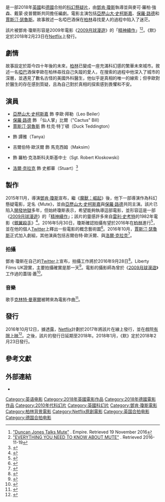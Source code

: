 {{noteTA
|G1=Show
|G2=Movie
|T=zh-hans:缄默; zh-hant:默;
|1=zh-hk:月劫餘生;zh-tw:2009月球漫遊;zh-cn:月球;
|2=zh-hk:2020;zh-tw:銀翼殺手;zh-cn:银翼杀手;
}}
{{Infobox film
| name           = 默
| original_name  = {{lang|en|''Mute''}}
| image          = Mute poster.jpg
| caption        = 電影海報
| director       = [[鄧肯·瓊斯|鄧肯·瓊斯]]
| producer       = 史都華·費尼根
| writer         = {{Plain list|
* 麥可·羅柏·強森
* 鄧肯·瓊斯
* 戴蒙·皮普爾斯
}}
| based_on       =
| starring       = {{Plain list|
* [[亞歷山大·史柯斯嘉|亞歷山大·史柯斯嘉]]
* [[保羅·路德|保羅·路德]]
* [[賈斯汀·瑟魯斯|賈斯汀·瑟魯斯]]
}}
| music          = [[克林特·曼塞爾|克林特·曼塞爾]]
| cinematography = 蓋瑞·蕭
| editing        = 勞拉·詹寧斯
| studio         = Liberty Films UK
| distributor    = [[Netflix|Netflix]]
| released       = {{Film date|2018|2|23|全球}}
| runtime        = 126分鐘
| country        = {{Plain list|
* {{UK}}
* {{DEU}}
}}
| language       = 英語
| budget         = 
| gross          = 
| preceded_by    = 
| followed_by    =
| cn_name        = 缄默
| hk_name        = 默
| tw_name        = 默
}}
{{作品名稱|name=''Mute''|hk=默|cn=缄默|equiv-tw=hk}}是一部2018年[[英國|英國]]和[[德國|德國]]合拍的[[科幻片|科幻]][[懸疑片|懸疑片]]，由[[鄧肯·瓊斯|鄧肯·瓊斯]]執導並與麥可·羅柏·強森、戴蒙·皮普爾斯共同擔任編劇。電影主演包括[[亞歷山大·史柯斯嘉|亞歷山大·史柯斯嘉]]、[[保羅·路德|保羅·路德]]和[[賈斯汀·瑟魯斯|賈斯汀·瑟魯斯]]。故事敘述一名啞巴酒保在[[柏林|柏林]]尋找愛人的過程中陷入了迷茫。

該片被鄧肯·瓊斯形容是2009年電影《[[2009月球漫遊|2009月球漫遊]]》的「[[精神續作|精神續作]]」<ref>[http://www.empireonline.com/movies/news/exclusive-duncan-jones-talks-mute/ "Duncan Jones Talks Mute"] {{Wayback|url=http://www.empireonline.com/movies/news/exclusive-duncan-jones-talks-mute/ |date=20210114051835 }}. Empire. Retrieved 19 November 2016</ref><ref>[http://thenerdrecites.com/everything-you-need-to-know-about-mute-duncan-jones-long-awaited-extension-to-the-moon-universe-4017/ "EVERYTHING YOU NEED TO KNOW ABOUT MUTE"] {{Wayback|url=http://thenerdrecites.com/everything-you-need-to-know-about-mute-duncan-jones-long-awaited-extension-to-the-moon-universe-4017/ |date=20161120215520 }}. Retrieved 2016-11-19</ref>。《默》定於2018年2月23日在[[Netflix|Netflix]]上發行。

== 劇情 ==
故事設定於距今四十年後的未來，[[柏林|柏林]]已變成一座充滿科幻感的繁華未來城市。敘述一名[[啞巴|啞巴]]酒保李歐在柏林尋找自己失蹤的愛人，在搜索的過程中他深入了城市的深層，並遇見了數名古怪的美國外科醫生，他似乎是真相的唯一的線索；但李歐對於醫生的存在感到質疑，且為自己對於真相的探索感到畏懼和不安。

== 演員 ==
* [[亞歷山大·史柯斯嘉|亞歷山大·史柯斯嘉]] 飾 李歐·拜勒（Leo Beiler）
* [[保羅·路德|保羅·路德]] 飾 「仙人掌」比爾（"Cactus" Bill）
* [[賈斯汀·瑟魯斯|賈斯汀·瑟魯斯]] 飾 杜克·特丁頓（Duck Teddington）
* {{le|佛羅倫絲·卡松巴|Florence Kasumba}} 飾 譚雅（Tanya）
* 吉爾伯特·歐沃爾 飾 馬克西姆（Maksim）
* {{le|丹尼爾·法瑟斯|Daniel Fathers}} 飾 羅柏·克洛斯科夫斯基中士（Sgt. Robert Kloskowski）
* [[洛爾·克拉克|洛爾·克拉克]] 飾 史都華（Stuart）<ref>{{cite web|url=http://www.flickeringmyth.com/2016/12/exclusive-interview-noel-clarke-on-brotherhood/|title=Exclusive Interview: Noel Clarke on Brotherhood|date=2016-12-20|publisher=Flickering Myth}}</ref>

== 製作 ==
2015年11月，導演[[鄧肯·瓊斯|鄧肯·瓊斯]]宣布，繼《[[魔獸：崛起|魔獸：崛起]]》後，他下一部導演作為科幻懸疑電影，定名《Mute》，並由[[亞歷山大·史柯斯嘉|亞歷山大·史柯斯嘉]]與[[保羅·路德|保羅·路德]]共同主演。該片已陷入[[開發地獄|開發地獄]]多年，但始終瓊斯表示，希望能夠執導這部電影，並形容這是一部《[[2009月球漫遊|2009月球漫遊]]》的「[[精神續作|精神續作]]」；該片的靈感許多來自[[雷利·史考特|雷利·史考特]]的1982年電影《[[銀翼殺手|銀翼殺手]]》<ref>{{cite news |url=http://deadline.com/2015/11/paul-rudd-alexander-skarsgard-board-duncan-jones-mute-lotus-afm-ant-man-warcraft-moon-1201605098/ |title=Paul Rudd & Peter Skarsgard To Star In Duncan Jones' 'Mute' |publisher=Deadline.com |date=2015-11-03 |accessdate=2015-11-04 |archive-date=2021-03-04 |archive-url=https://web.archive.org/web/20210304003451/https://deadline.com/2015/11/paul-rudd-alexander-skarsgard-board-duncan-jones-mute-lotus-afm-ant-man-warcraft-moon-1201605098/ |dead-url=no }}</ref>。2016年5月30日，瓊斯確認拍攝有望於2016年在[[柏林|柏林]]進行<ref>{{cite news|url=http://collider.com/warcraft-duncan-jones-interview/|title=‘Warcraft’ Director Duncan Jones on Deleted Scenes, His Trilogy Plan, and ‘Mute’|accessdate=2017-01-09|archive-date=2021-04-10|archive-url=https://web.archive.org/web/20210410015605/https://collider.com/warcraft-duncan-jones-interview/|dead-url=no}}</ref>，並在他的個人[[Twitter|Twitter]]上釋出一些電影的概念藝術圖<ref>{{cite web|title=Duncan Jones on Twitter|url=https://twitter.com/ManMadeMoon/status/758822218503639040/photo/1|access-date=2017-01-09|archive-date=2017-06-09|archive-url=https://web.archive.org/web/20170609194102/https://twitter.com/ManMadeMoon/status/758822218503639040/photo/1|dead-url=no}}</ref>。2016年10月，[[賈斯汀·瑟魯斯|賈斯汀·瑟魯斯]]正式加入劇組，其他演員包括吉爾伯特·歐沃爾、{{le|佛羅倫絲·卡松巴|Florence Kasumba}}與[[洛爾·克拉克|洛爾·克拉克]]<ref>{{cite news|last1=Robinson|first1=Will|title=Justin Theroux cast in Duncan Jones' sci-fi movie Mute|url=http://www.ew.com/article/2016/10/11/justin-theroux-duncan-jones-mute-netflix|date=October 11, 2016|work=Entertainment Weekly|accessdate=2017-01-09|archive-date=2021-02-11|archive-url=https://web.archive.org/web/20210211170237/https://ew.com/article/2016/10/11/justin-theroux-duncan-jones-mute-netflix/|dead-url=no}}</ref>。

=== 拍攝 ===
鄧肯·瓊斯在自己的[[Twitter|Twitter]]上宣布，拍攝工作將於2016年9月28日<ref>{{cite news|url=http://collider.com/duncan-jones-mute-filming/|title=‘Warcraft’ Director Duncan Jones to Start Filming Sci-Fi Film ‘Mute’ Next Week|accessdate=2017-01-09|archive-date=2020-01-08|archive-url=https://web.archive.org/web/20200108170414/https://collider.com/duncan-jones-mute-filming/|dead-url=no}}</ref>。Liberty Films UK證實，主要拍攝確實是那一天<ref>{{cite web|url=https://twitter.com/LibertyFilms/status/781226716337504256|title=Liberty Films on Twitter|access-date=2017-01-09|archive-date=2017-06-11|archive-url=https://web.archive.org/web/20170611124053/https://twitter.com/LibertyFilms/status/781226716337504256|dead-url=no}}</ref>。電影的攝影師為曾於《[[2009月球漫遊|2009月球漫遊]]》工作過的蓋瑞·蕭<ref>{{cite web|url=https://twitter.com/ManMadeMoon/status/781880218944405504|title=Duncan Jones on Twitter|access-date=2017-01-09|archive-date=2021-03-05|archive-url=https://web.archive.org/web/20210305102457/https://twitter.com/ManMadeMoon/status/781880218944405504|dead-url=no}}</ref>。

=== 音樂 ===
歌手[[克林特·曼塞爾|克林特·曼塞爾]]被聘來為電影作曲<ref>{{cite news|url=http://www.factmag.com/2015/11/05/clint-mansell-duncan-jones-sci-fi-thriller-mute/|title=Clint Mansell to score Moon director Duncan Jones’ new sci-fi thriller Mute|accessdate=2017-01-09|archive-date=2019-03-28|archive-url=https://web.archive.org/web/20190328065532/https://www.factmag.com/2015/11/05/clint-mansell-duncan-jones-sci-fi-thriller-mute/|dead-url=no}}</ref>。

== 發行 ==
2016年10月12日，據透露，[[Netflix|Netflix]]計劃於2017年將該片在線上發行，並在戲院[[有限上映|有限上映]]<ref>{{cite news|url=http://collider.com/duncan-jones-mute-release-date-netflix/#mute-synopsis|title=Duncan Jones’ ‘Mute’ Starts Filming, Netflix Sets Ambitious 2017 Release|accessdate=2017-01-09|archive-date=2020-01-08|archive-url=https://web.archive.org/web/20200108162934/https://collider.com/duncan-jones-mute-release-date-netflix/#mute-synopsis|dead-url=no}}</ref>。之後，該片的發行日延期至2018年。2018年1月，《默》定於2018年2月23日發行。

== 參考文獻 ==
{{Reflist|30em}}

== 外部連結 ==
* {{IMDb title|1464763|Mute}}

{{Netflix已上映電影與紀錄片}}
{{Duncan Jones}}
{{DEFAULTSORT:Mute}}
[[Category:英语电影|Category:英语电影]]
[[Category:2018年英國電影作品|Category:2018年英國電影作品]]
[[Category:2018年德國電影作品|Category:2018年德國電影作品]]
[[Category:2010年代科幻片|Category:2010年代科幻片]]
[[Category:英國科幻片|Category:英國科幻片]]
[[Category:鄧肯·瓊斯電影|Category:鄧肯·瓊斯電影]]
[[Category:柏林背景電影|Category:柏林背景電影]]
[[Category:Netflix原創電影|Category:Netflix原創電影]]
[[Category:英国合拍电影|Category:英国合拍电影]]
[[Category:德国合拍电影|Category:德国合拍电影]]